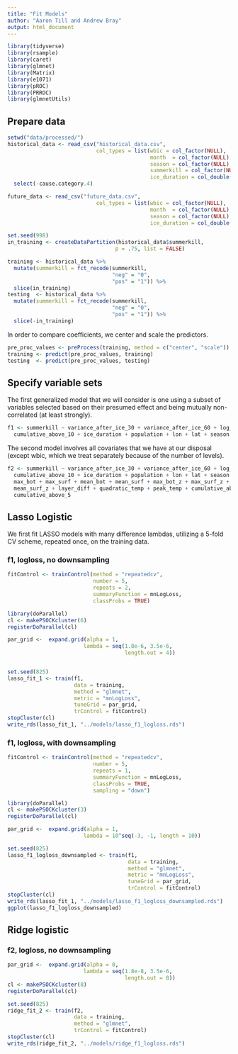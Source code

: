 ```yaml
---
title: "Fit Models"
author: "Aaron Till and Andrew Bray"
output: html_document
---
```


```r
library(tidyverse)
library(rsample)
library(caret)
library(glmnet)
library(Matrix)
library(e1071)
library(pROC)
library(PRROC) 
library(glmnetUtils)
```

## Prepare data

```r
setwd("data/processed/")
historical_data <- read_csv("historical_data.csv",
                            col_types = list(wbic = col_factor(NULL),
                                             month  = col_factor(NULL),
                                             season = col_factor(NULL),
                                             summerkill = col_factor(NULL),
                                             ice_duration = col_double())) %>%
  select(-cause.category.4)

future_data <- read_csv("future_data.csv",
                            col_types = list(wbic = col_factor(NULL),
                                             month  = col_factor(NULL),
                                             season = col_factor(NULL),
                                             ice_duration = col_double()))
```

```r
set.seed(998)
in_training <- createDataPartition(historical_data$summerkill,
                                  p = .75, list = FALSE)

training <- historical_data %>%
  mutate(summerkill = fct_recode(summerkill,
                                 "neg" = "0",
                                 "pos" = "1")) %>%
  slice(in_training)
testing  <- historical_data %>%
  mutate(summerkill = fct_recode(summerkill,
                                 "neg" = "0",
                                 "pos" = "1")) %>%
  slice(-in_training)
```

In order to compare coefficients, we center and scale the predictors.

```r
pre_proc_values <- preProcess(training, method = c("center", "scale"))
training <- predict(pre_proc_values, training)
testing  <- predict(pre_proc_values, testing)
```


## Specify variable sets

The first generalized model that we will consider is one using a subset of variables
selected based on their presumed effect and being mutually non-correlated (at least
strongly).

```r
f1 <- summerkill ~ variance_after_ice_30 + variance_after_ice_60 + log_schmidt +
  cumulative_above_10 + ice_duration + population + lon + lat + season + temp
```

The second model involves all covariates that we have at our disposal (except wbic,
which we treat separately because of the number of levels).

```r
f2 <- summerkill ~ variance_after_ice_30 + variance_after_ice_60 + log_schmidt +
  cumulative_above_10 + ice_duration + population + lon + lat + season + temp +
  max_bot + max_surf + mean_bot + mean_surf + max_bot_z + max_surf_z + mean_bot_z +
  mean_surf_z + layer_diff + quadratic_temp + peak_temp + cumulative_above_0 +
  cumulative_above_5
```


## Lasso Logistic

We first fit LASSO models with many difference lambdas, utilizing a 5-fold CV
scheme, repeated once, on the training data.

### f1, logloss, no downsampling

```r
fitControl <- trainControl(method = "repeatedcv",
                           number = 5,
                           repeats = 2,
                           summaryFunction = mnLogLoss,
                           classProbs = TRUE)

library(doParallel)
cl <- makePSOCKcluster(6)
registerDoParallel(cl)

par_grid <-  expand.grid(alpha = 1,
                        lambda = seq(1.8e-6, 3.5e-6, 
                                     length.out = 4))


set.seed(825)
lasso_fit_1 <- train(f1, 
                     data = training, 
                     method = "glmnet", 
                     metric = "mnLogLoss",
                     tuneGrid = par_grid,
                     trControl = fitControl)
stopCluster(cl)
write_rds(lasso_fit_1, "../models/lasso_f1_logloss.rds")
```

### f1, logloss, with downsampling

```r
fitControl <- trainControl(method = "repeatedcv",
                           number = 5,
                           repeats = 1,
                           summaryFunction = mnLogLoss,
                           classProbs = TRUE,
                           sampling = "down")

library(doParallel)
cl <- makePSOCKcluster(3)
registerDoParallel(cl)

par_grid <-  expand.grid(alpha = 1,
                        lambda = 10^seq(-3, -1, length = 10))

set.seed(825)
lasso_f1_logloss_downsampled <- train(f1, 
                                      data = training, 
                                      method = "glmnet", 
                                      metric = "mnLogLoss",
                                      tuneGrid = par_grid,
                                      trControl = fitControl)
stopCluster(cl)
write_rds(lasso_fit_1, "../models/lasso_f1_logloss_downsampled.rds")
ggplot(lasso_f1_logloss_downsampled)
```


## Ridge logistic

### f2, logloss, no downsampling

```r
par_grid <-  expand.grid(alpha = 0,
                        lambda = seq(1.8e-8, 3.5e-6, 
                                     length.out = 8))
cl <- makePSOCKcluster(8)
registerDoParallel(cl)

set.seed(825)
ridge_fit_2 <- train(f2, 
                     data = training, 
                     method = "glmnet", 
                     trControl = fitControl)
stopCluster(cl)
write_rds(ridge_fit_2, "../models/ridge_f1_logloss.rds")
```

